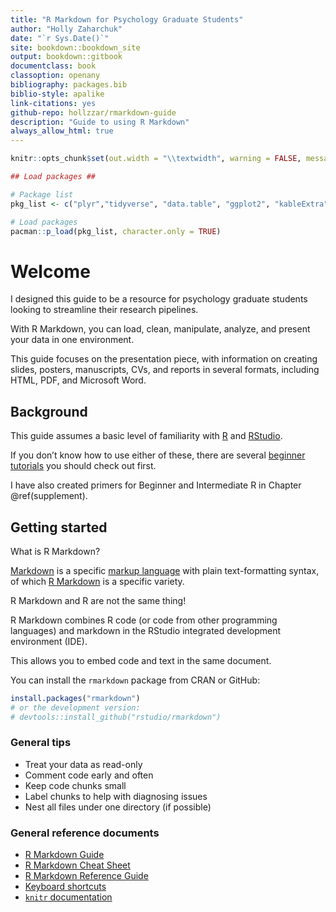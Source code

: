 ```yaml
--- 
title: "R Markdown for Psychology Graduate Students"
author: "Holly Zaharchuk"
date: "`r Sys.Date()`"
site: bookdown::bookdown_site
output: bookdown::gitbook
documentclass: book
classoption: openany
bibliography: packages.bib
biblio-style: apalike
link-citations: yes
github-repo: hollzzar/rmarkdown-guide
description: "Guide to using R Markdown"
always_allow_html: true
---
```


```r
knitr::opts_chunk$set(out.width = "\\textwidth", warning = FALSE, message = FALSE)

## Load packages ##

# Package list
pkg_list <- c("plyr","tidyverse", "data.table", "ggplot2", "kableExtra", "psych", "Rmisc", "patchwork")

# Load packages
pacman::p_load(pkg_list, character.only = TRUE)
```

# Welcome

I designed this guide to be a resource for psychology graduate students looking to streamline their research pipelines. 

With R Markdown, you can load, clean, manipulate, analyze, and present your data in one environment. 

This guide focuses on the presentation piece, with information on creating slides, posters, manuscripts, CVs, and reports in several formats, including HTML, PDF, and Microsoft Word.

## Background

This guide assumes a basic level of familiarity with [R](https://www.r-project.org/) and [RStudio](https://rstudio.com/products/rstudio/download/). 

If you don't know how to use either of these, there are several [beginner tutorials](https://education.rstudio.com/learn/beginner/) you should check out first. 

I have also created primers for Beginner and Intermediate R in Chapter \@ref(supplement).

## Getting started

What is R Markdown?

[Markdown](https://en.wikipedia.org/wiki/Markdown) is a specific [markup language](https://en.wikipedia.org/wiki/Markup_language) with plain text-formatting syntax, of which [R Markdown](https://cran.r-project.org/web/packages/stationery/vignettes/Rmarkdown.pdf) is a specific variety.

R Markdown and R are not the same thing!

R Markdown combines R code (or code from other programming languages) and markdown in the RStudio integrated development environment (IDE). 

This allows you to embed code and text in the same document.

You can install the `rmarkdown` package from CRAN or GitHub:

```r
install.packages("rmarkdown")
# or the development version:
# devtools::install_github("rstudio/rmarkdown")
```

### General tips

- Treat your data as read-only
- Comment code early and often
- Keep code chunks small
- Label chunks to help with diagnosing issues
- Nest all files under one directory (if possible)

### General reference documents

- [R Markdown Guide](https://bookdown.org/yihui/rmarkdown/)
- [R Markdown Cheat Sheet](https://rstudio.com/wp-content/uploads/2016/03/rmarkdown-cheatsheet-2.0.pdf)
- [R Markdown Reference Guide](https://rstudio.com/wp-content/uploads/2015/03/rmarkdown-reference.pdf)
- [Keyboard shortcuts](https://support.rstudio.com/hc/en-us/articles/200711853-Keyboard-Shortcuts)
- [`knitr` documentation](https://yihui.org/knitr/)
